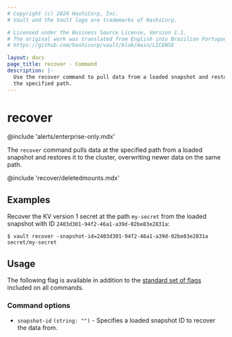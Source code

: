 ```yaml
---
# Copyright (c) 2024 HashiCorp, Inc.
# Vault and the Vault logo are trademarks of HashiCorp.

# Licensed under the Business Source License, Version 1.1.
# The original work was translated from English into Brazilian Portuguese.
# https://github.com/hashicorp/vault/blob/main/LICENSE

layout: docs
page_title: recover - Command
description: |-
  Use the recover command to pull data from a loaded snapshot and restore it at
  the specified path.
---
```


# recover

@include 'alerts/enterprise-only.mdx'

The `recover` command pulls data at the specified path from a loaded snapshot
and restores it to the cluster, overwriting newer data on the same path.

@include 'recover/deletedmounts.mdx'

## Examples

Recover the KV version 1 secret at the path `my-secret` from the loaded snapshot with ID `2403d301-94f2-46a1-a39d-02be83e2831a`:

```shell-session
$ vault recover -snapshot-id=2403d301-94f2-46a1-a39d-02be83e2831a secret/my-secret
```

## Usage

The following flag is available in addition to the [standard set of
flags](/vault/docs/commands) included on all commands.

### Command options

- `snapshot-id` `(string: "")` - Specifies a loaded snapshot ID to recover
the data from.
